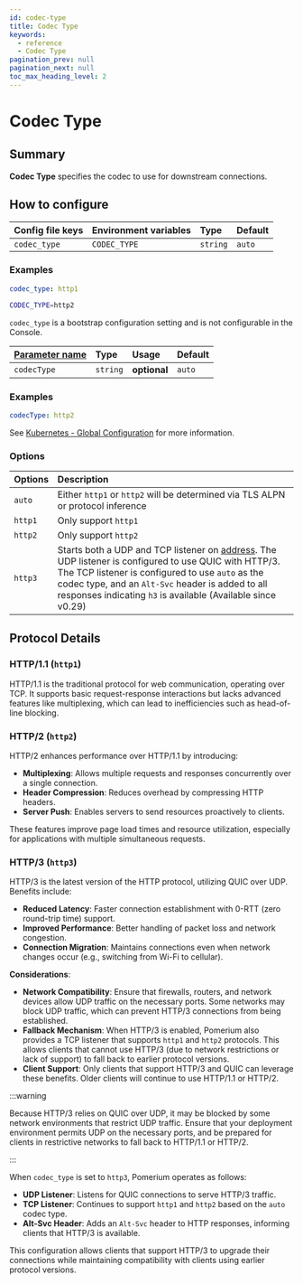 ```yaml
---
id: codec-type
title: Codec Type
keywords:
  - reference
  - Codec Type
pagination_prev: null
pagination_next: null
toc_max_heading_level: 2
---
```



# Codec Type

## Summary

**Codec Type** specifies the codec to use for downstream connections.

## How to configure

<Tabs>
<TabItem value="Core" label="Core">

| **Config file keys** | **Environment variables** | **Type** | **Default** |
| :------------------- | :------------------------ | :------- | :---------- |
| `codec_type`         | `CODEC_TYPE`              | `string` | `auto`      |

### Examples

```yaml
codec_type: http1
```

```bash
CODEC_TYPE=http2
```

</TabItem>
<TabItem value="Enterprise" label="Enterprise">

`codec_type` is a bootstrap configuration setting and is not configurable in the Console.

</TabItem>
<TabItem value="Kubernetes" label="Kubernetes">

| **[Parameter name](/docs/k8s/reference#spec)** | **Type** | **Usage** | **Default** |
| :-- | :-- | :-- | :-- |
| `codecType` | `string` | **optional** | `auto` |

### Examples

```yaml
codecType: http2
```

See [Kubernetes - Global Configuration](/docs/k8s/configure) for more information.

</TabItem>
</Tabs>

### Options

| **Options** | **Description** |
| :-- | :-- |
| `auto` | Either `http1` or `http2` will be determined via TLS ALPN or protocol inference |
| `http1` | Only support `http1` |
| `http2` | Only support `http2` |
| `http3` | Starts both a UDP and TCP listener on [address](/docs/reference/address). The UDP listener is configured to use QUIC with HTTP/3. The TCP listener is configured to use `auto` as the codec type, and an `Alt-Svc` header is added to all responses indicating `h3` is available (Available since v0.29) |

## Protocol Details

### HTTP/1.1 (`http1`)

HTTP/1.1 is the traditional protocol for web communication, operating over TCP. It supports basic request-response interactions but lacks advanced features like multiplexing, which can lead to inefficiencies such as head-of-line blocking.

### HTTP/2 (`http2`)

HTTP/2 enhances performance over HTTP/1.1 by introducing:

- **Multiplexing**: Allows multiple requests and responses concurrently over a single connection.
- **Header Compression**: Reduces overhead by compressing HTTP headers.
- **Server Push**: Enables servers to send resources proactively to clients.

These features improve page load times and resource utilization, especially for applications with multiple simultaneous requests.

### HTTP/3 (`http3`)

HTTP/3 is the latest version of the HTTP protocol, utilizing QUIC over UDP. Benefits include:

- **Reduced Latency**: Faster connection establishment with 0-RTT (zero round-trip time) support.
- **Improved Performance**: Better handling of packet loss and network congestion.
- **Connection Migration**: Maintains connections even when network changes occur (e.g., switching from Wi-Fi to cellular).

**Considerations**:

- **Network Compatibility**: Ensure that firewalls, routers, and network devices allow UDP traffic on the necessary ports. Some networks may block UDP traffic, which can prevent HTTP/3 connections from being established.
- **Fallback Mechanism**: When HTTP/3 is enabled, Pomerium also provides a TCP listener that supports `http1` and `http2` protocols. This allows clients that cannot use HTTP/3 (due to network restrictions or lack of support) to fall back to earlier protocol versions.
- **Client Support**: Only clients that support HTTP/3 and QUIC can leverage these benefits. Older clients will continue to use HTTP/1.1 or HTTP/2.

:::warning

Because HTTP/3 relies on QUIC over UDP, it may be blocked by some network environments that restrict UDP traffic. Ensure that your deployment environment permits UDP on the necessary ports, and be prepared for clients in restrictive networks to fall back to HTTP/1.1 or HTTP/2.

:::

When `codec_type` is set to `http3`, Pomerium operates as follows:

- **UDP Listener**: Listens for QUIC connections to serve HTTP/3 traffic.
- **TCP Listener**: Continues to support `http1` and `http2` based on the `auto` codec type.
- **Alt-Svc Header**: Adds an `Alt-Svc` header to HTTP responses, informing clients that HTTP/3 is available.

This configuration allows clients that support HTTP/3 to upgrade their connections while maintaining compatibility with clients using earlier protocol versions.
